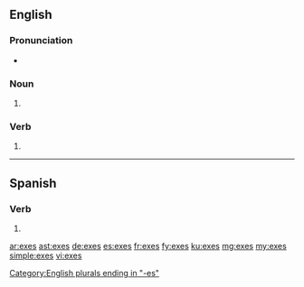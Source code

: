 ==English==

===Pronunciation===
* {{IPA|/ˈɛksɪz/|lang=en}}

===Noun===
{{head|en|noun plural form}}

# {{plural of|ex|lang=en}}

===Verb===
{{head|en|verb form}}

# {{en-third-person singular of|ex}}

[[Category:English plurals ending in "-es"]]

----

==Spanish==

===Verb===
{{es-verb-form}}

# {{es-verb form of|ending=ir|mood=indicative|tense=present|pers=2|formal=no|number=singular|exir}}

[[ar:exes]]
[[ast:exes]]
[[de:exes]]
[[es:exes]]
[[fr:exes]]
[[fy:exes]]
[[ku:exes]]
[[mg:exes]]
[[my:exes]]
[[simple:exes]]
[[vi:exes]]